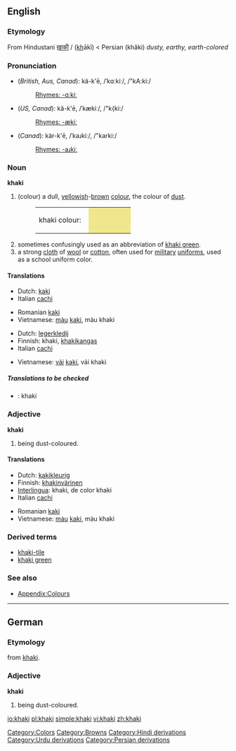 ==English==

===Etymology===
From Hindustani [[ख़ाकी]] / {{URchar|[[خاکی#Urdu|خاکی]]}} (<u>kh</u>ākī) < Persian {{FAchar|[[خاکی]]}} (khâki) ''dusty, earthy, earth-colored''

===Pronunciation===
*(''British, Aus, Canad''): kä-k'ē, /ˈkɑːkiː/, /"kA:ki:/
*:[[Rhymes:English:-ɑːkiː|Rhymes: -ɑːkiː]]
*(''US, Canad''): kă-k'ē, /ˈkækiː/, /"k{ki:/
*:[[Rhymes:English:-ækiː|Rhymes: -ækiː]]
*(''Canad''): kär-k'ē, /ˈkaɹkiː/, /"karki:/
*:[[Rhymes:English:-aɹkiː|Rhymes: -aɹkiː]]

===Noun===
'''khaki'''

# (colour) a dull, [[yellow]]ish-[[brown]] [[color|colour]], the colour of [[dust]].
#:<table><tr><td>khaki colour: &nbsp;</td><td bgcolor="#F0E68C" width="80">&nbsp; </td></tr></table>
# sometimes confusingly used as an abbreviation of [[khaki green]].
# a strong [[cloth]] of [[wool]] or [[cotton]], often used for [[military]] [[uniform]]s, used as a school uniform color.

====Translations====
{{trans-top|colour}}
*Dutch: [[kaki]] {{n}}
*Italian [[cachi]] {{m}}
{{trans-mid}}
*Romanian [[kaki]]
*Vietnamese: [[màu]] [[kaki]], màu khaki
{{trans-bottom}}

{{trans-top|cloth}}
*Dutch: [[legerkledij]] {{f}}
*Finnish: khaki, [[khakikangas]]
*Italian [[cachi]] {{m}}
{{trans-mid}}
*Vietnamese: [[vải]] [[kaki]], vải khaki
{{trans-bottom}}

=====Translations to be checked=====
{{checktrans}}
<!--Remove this section once all of the translations below have been moved into the tables above.-->
*{{ttbc|Interlingua}}: khaki

===Adjective===
'''khaki'''

# {{color}} being dust-coloured.

====Translations====
{{trans-top|colour}}
*Dutch: [[kakikleurig]]
*Finnish: [[khakinvärinen]]
*[[Interlingua]]: khaki, de color khaki
*Italian [[cachi]] {{m}}
{{trans-mid}}
*Romanian [[kaki]]
*Vietnamese: [[màu]] [[kaki]], màu khaki
{{trans-bottom}}

===Derived terms===
*[[khaki-tile]]
*[[khaki green]]

===See also===
*[[Wiktionary_Appendix:Colours|Appendix:Colours]]

----

==German==

===Etymology===
from {{E.}} [[khaki]].

===Adjective===
'''khaki'''

# {{color|lang=de}} being dust-coloured.

[[Category:Colors]]
[[Category:Browns]]
[[Category:Hindi derivations]]
[[Category:Urdu derivations]]
[[Category:Persian derivations]]

[[io:khaki]]
[[pl:khaki]]
[[simple:khaki]]
[[vi:khaki]]
[[zh:khaki]]